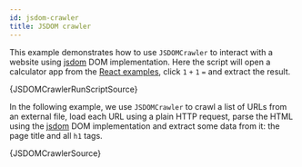 ```yaml
---
id: jsdom-crawler
title: JSDOM crawler
---
```



This example demonstrates how to use <ApiLink to="jsdom-crawler/class/JSDOMCrawler">`JSDOMCrawler`</ApiLink> to interact with a website using [jsdom](https://www.npmjs.com/package/jsdom) DOM implementation.
Here the script will open a calculator app from the [React examples](https://reactjs.org/community/examples.html), click `1` `+` `1` `=` and extract the result.

<CodeBlock className="language-ts">
	{JSDOMCrawlerRunScriptSource}
</CodeBlock>

In the following example, we use <ApiLink to="jsdom-crawler/class/JSDOMCrawler">`JSDOMCrawler`</ApiLink> to crawl a list of URLs from an external file, load each URL using a plain HTTP request, parse the HTML using the [jsdom](https://www.npmjs.com/package/jsdom) DOM implementation and extract some data from it: the page title and all `h1` tags.

<CodeBlock className="language-ts">
	{JSDOMCrawlerSource}
</CodeBlock>
